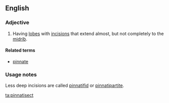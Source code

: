 ==English==

===Adjective===
{{en-adj|-}}

# {{botany|of leaves}} Having [[lobe]]s with [[incision]]s that extend almost, but not completely to the [[midrib]].

====Related terms====
* [[pinnate]]

===Usage notes===
Less deep incisions are called [[pinnatifid]] or [[pinnatipartite]].

[[ta:pinnatisect]]